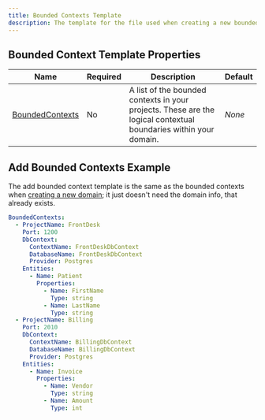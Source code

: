 ```yaml
---
title: Bounded Contexts Template
description: The template for the file used when creating a new bounded context to your domain project using the `add bc` command.
---
```


## Bounded Context Template Properties

| Name                                      | Required | Description                                                                                                      | Default |
| ----------------------------------------- | -------- | ---------------------------------------------------------------------------------------------------------------- | ------- |
| [BoundedContexts](/docs/bounded-contexts) | No       | A list of the bounded contexts in your projects. These are the logical contextual boundaries within your domain. | _None_  |

## Add Bounded Contexts Example

The add bounded context template is the same as the bounded contexts when
[creating a new domain](/docs/domain-template); it just doesn't need the domain info, that already exists.

```yaml
BoundedContexts:
  - ProjectName: FrontDesk
    Port: 1200
    DbContext:
      ContextName: FrontDeskDbContext
      DatabaseName: FrontDeskDbContext
      Provider: Postgres
    Entities:
      - Name: Patient
        Properties:
          - Name: FirstName
            Type: string
          - Name: LastName
            Type: string
  - ProjectName: Billing
    Port: 2010
    DbContext:
      ContextName: BillingDbContext
      DatabaseName: BillingDbContext
      Provider: Postgres
    Entities:
      - Name: Invoice
        Properties:
          - Name: Vendor
            Type: string
          - Name: Amount
            Type: int
```
